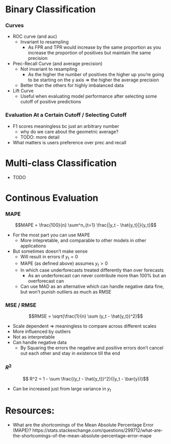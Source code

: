 


# Binary Classification

### Curves
- ROC curve (and auc)
    - Invariant to resampling
        - As FPR and TPR would increase by the same proportion as you increase the proportion of positives but maintain the same precision
- Prec-Recall Curve (and average precision)
    - Not invariant to resampling
        - As the higher the number of positives the higher up you're going to be starting on the y axis => the higher the average precision
    - Better than the others for highly imbalanced data 
- Lift Curve
    - Useful when evaluating model performance after selecting some cutoff of positive predictions

### Evaluation At a Certain Cutoff / Selecting Cutoff
- F1 scores meaningless bc just an arbitrary number 
    - why do we care about the geometric average?
    - TODO: more detail
- What matters is users preference over prec and recall

# Multi-class Classification
- TODO


# Continous Evaluation

### MAPE

$$MAPE = \frac{100}{n} \sum^n_{t=1} \frac{|y_t - \hat{y_t}|}{y_t}$$

- For the most part you can use MAPE
    - More intepretable, and comparable to other models in other applications
- But sometimes doesn't make sense
    - Will result in errors if $y_t=0$
    - MAPE (as defined above) assumes $y_t>0$
    - In which case underforecasts treated differently than over forecasts
        - As an underforecast can never contribute more than 100% but an overforecast can
    - Can use MAD as an alternative which can handle negative data fine, but won't punish outliers as much as RMSE


### MSE / RMSE

$$RMSE = \sqrt{\frac{1}{n} \sum (y_t - \hat{y_t})^2}$$

- Scale dependent => meaningless to compare across different scales
- More influenced by outliers
- Not as interpretable
- Can handle negative data
    - By Squaring the errors the negative and positive errors don't cancel out each other and stay in existence till the end

### $R^2$

$$ R^2 = 1 - \sum \frac{(y_t - \hat{y_t})^2}{(y_t - \bar{y})}$$

- Can be increased just from large variance in $y_t$


# Resources:
- What are the shortcomings of the Mean Absolute Percentage Error (MAPE)? https://stats.stackexchange.com/questions/299712/what-are-the-shortcomings-of-the-mean-absolute-percentage-error-mape
